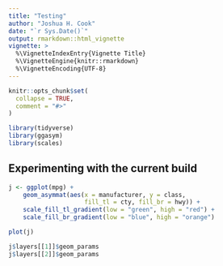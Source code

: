 ```yaml
---
title: "Testing"
author: "Joshua H. Cook"
date: "`r Sys.Date()`"
output: rmarkdown::html_vignette
vignette: >
  %\VignetteIndexEntry{Vignette Title}
  %\VignetteEngine{knitr::rmarkdown}
  %\VignetteEncoding{UTF-8}
---
```


```r
knitr::opts_chunk$set(
  collapse = TRUE,
  comment = "#>"
)
```

```r
library(tidyverse)
library(ggasym)
library(scales)
```



## Experimenting with the current build

```r
j <- ggplot(mpg) +
    geom_asymmat(aes(x = manufacturer, y = class,
                     fill_tl = cty, fill_br = hwy)) +
    scale_fill_tl_gradient(low = "green", high = "red") +
    scale_fill_br_gradient(low = "blue", high = "orange")

plot(j)

j$layers[[1]]$geom_params
j$layers[[2]]$geom_params
```

